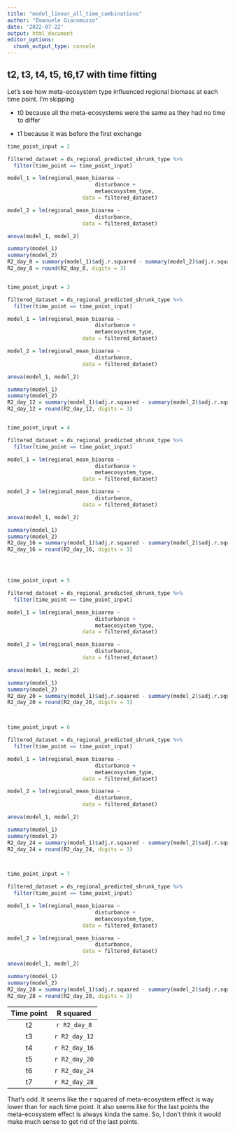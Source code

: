 ```yaml
---
title: "model_linear_all_time_combinations"
author: "Emanuele Giacomuzzo"
date: '2022-07-22'
output: html_document
editor_options: 
  chunk_output_type: console
---
```


## t2, t3, t4, t5, t6,t7 with time fitting

Let's see how meta-ecosystem type influenced regional biomass at each time point. I'm skipping

-   t0 because all the meta-ecosystems were the same as they had no time to differ

-   t1 because it was before the first exchange

```r

time_point_input = 2

filtered_dataset = ds_regional_predicted_shrunk_type %>%
  filter(time_point == time_point_input)

model_1 = lm(regional_mean_bioarea ~ 
                            disturbance +
                            metaecosystem_type,
                        data = filtered_dataset)

model_2 = lm(regional_mean_bioarea ~ 
                            disturbance,
                        data = filtered_dataset)

anova(model_1, model_2)

summary(model_1)
summary(model_2)
R2_day_8 = summary(model_1)$adj.r.squared - summary(model_2)$adj.r.squared
R2_day_8 = round(R2_day_8, digits = 3)


time_point_input = 3

filtered_dataset = ds_regional_predicted_shrunk_type %>%
  filter(time_point == time_point_input)

model_1 = lm(regional_mean_bioarea ~ 
                            disturbance +
                            metaecosystem_type,
                        data = filtered_dataset)

model_2 = lm(regional_mean_bioarea ~ 
                            disturbance,
                        data = filtered_dataset)

anova(model_1, model_2)

summary(model_1)
summary(model_2)
R2_day_12 = summary(model_1)$adj.r.squared - summary(model_2)$adj.r.squared
R2_day_12 = round(R2_day_12, digits = 3)


time_point_input = 4

filtered_dataset = ds_regional_predicted_shrunk_type %>%
  filter(time_point == time_point_input)

model_1 = lm(regional_mean_bioarea ~ 
                            disturbance +
                            metaecosystem_type,
                        data = filtered_dataset)

model_2 = lm(regional_mean_bioarea ~ 
                            disturbance,
                        data = filtered_dataset)

anova(model_1, model_2)

summary(model_1)
summary(model_2)
R2_day_16 = summary(model_1)$adj.r.squared - summary(model_2)$adj.r.squared
R2_day_16 = round(R2_day_16, digits = 3)




time_point_input = 5

filtered_dataset = ds_regional_predicted_shrunk_type %>%
  filter(time_point == time_point_input)

model_1 = lm(regional_mean_bioarea ~ 
                            disturbance +
                            metaecosystem_type,
                        data = filtered_dataset)

model_2 = lm(regional_mean_bioarea ~ 
                            disturbance,
                        data = filtered_dataset)

anova(model_1, model_2)

summary(model_1)
summary(model_2)
R2_day_20 = summary(model_1)$adj.r.squared - summary(model_2)$adj.r.squared
R2_day_20 = round(R2_day_20, digits = 3)



time_point_input = 6

filtered_dataset = ds_regional_predicted_shrunk_type %>%
  filter(time_point == time_point_input)

model_1 = lm(regional_mean_bioarea ~ 
                            disturbance +
                            metaecosystem_type,
                        data = filtered_dataset)

model_2 = lm(regional_mean_bioarea ~ 
                            disturbance,
                        data = filtered_dataset)

anova(model_1, model_2)

summary(model_1)
summary(model_2)
R2_day_24 = summary(model_1)$adj.r.squared - summary(model_2)$adj.r.squared
R2_day_24 = round(R2_day_24, digits = 3)



time_point_input = 7

filtered_dataset = ds_regional_predicted_shrunk_type %>%
  filter(time_point == time_point_input)

model_1 = lm(regional_mean_bioarea ~ 
                            disturbance +
                            metaecosystem_type,
                        data = filtered_dataset)

model_2 = lm(regional_mean_bioarea ~ 
                            disturbance,
                        data = filtered_dataset)

anova(model_1, model_2)

summary(model_1)
summary(model_2)
R2_day_28 = summary(model_1)$adj.r.squared - summary(model_2)$adj.r.squared
R2_day_28 = round(R2_day_28, digits = 3)
```

| Time point |   R squared   |
|:----------:|:-------------:|
|     t2     | `r R2_day_8`  |
|     t3     | `r R2_day_12` |
|     t4     | `r R2_day_16` |
|     t5     | `r R2_day_20` |
|     t6     | `r R2_day_24` |
|     t7     | `r R2_day_28` |

That's odd. It seems like the r squared of meta-ecosystem effect is way lower than for each time point. it also seems like for the last points the meta-ecosystem effect is always kinda the same. So, I don't think it would make much sense to get rid of the last points.
